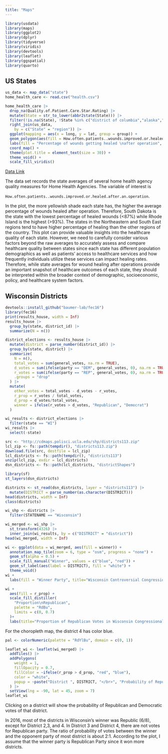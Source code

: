 ```yaml
---
title: "Maps"
---
```


```r
library(usdata)
library(maps)
library(ggplot2)
library(dplyr)
library(tidyverse)
library(viridis)
library(devtools)
library(leaflet)
library(ggspatial)
library(quarto)
```

## US States

```r
us_data <- map_data("state")
home_health_care <- read.csv("health.csv")

home_health_care |>
  drop_na(Quality.of.Patient.Care.Star.Rating) |>
  mutate(State = str_to_lower(abbr2state(State))) |>
  filter(!is.na(State), !State %in% c("district of columbia","alaska","hawaii")) |>
  right_join(us_data,
    by = c("State" = "region")) |>
  ggplot(mapping = aes(x = long, y = lat, group = group)) +
  geom_polygon(aes(fill = How.often.patients..wounds.improved.or.healed.after.an.operation),linewidth=0.3,color="white") +
  labs(fill = "Percentage of wounds getting healed \nafter operation", title="How Often Patients' Wounds Healed After An Operation In 48 States", subtitle="Data: Home Health Care - State by State Data",caption = "Source: Data.gov") +
  coord_map() +
  theme(plot.title = element_text(size = 30)) +
  theme_void() +
  scale_fill_viridis()
```

[Data Link](https://data.world/us-hhs-gov/c039b0de-da13-4dbf-ab3f-f99412569f4d)

The data set records the state averages of several home health agency quality measures for Home Health Agencies. The variable of interest is

`How.often.patients..wounds.improved.or.healed.after.an.operation`.

In the plot, the more yellowish shade each state has, the higher the average percentage of wounds healed after operation. Therefore, South Dakota is the state with the lowest percentage of healed wounds (\<87%) while Rhode Island is the highest (\>93%). The states in the Northeastern and South East regions tend to have higher percentage of healing than the other regions of the country. This plot can provide valuable insights into the healthcare quality of each state. However, we need to carefully consider various factors beyond the raw averages to accurately assess and compare healthcare quality between states since each state has different population demographics as well as patients' access to healthcare services and how frequently individuals utilize these services can impact healing rates. Therefore, while state averages for wound healing after operations provide an important snapshot of healthcare outcomes of each state, they should be interpreted within the broader context of demographic, socioeconomic, policy, and healthcare system factors.

## Wisconsin Districts

```r
devtools::install_github("baumer-lab/fec16")
library(fec16)
print(results_house, width = Inf)
results_house |>
  group_by(state, district_id) |>
  summarize(N = n())

district_elections <- results_house |>
  mutate(district = parse_number(district_id)) |>
  group_by(state, district) |>
  summarize(
    N = n(), 
    total_votes = sum(general_votes, na.rm = TRUE),
    d_votes = sum(ifelse(party == "DEM", general_votes, 0), na.rm = TRUE),
    r_votes = sum(ifelse(party == "REP", general_votes, 0), na.rm = TRUE),
    .groups = "drop"
  ) |>
  mutate(
    other_votes = total_votes - d_votes - r_votes,
    r_prop = r_votes / total_votes, 
    d_prop = d_votes/total_votes,
    winner = ifelse(r_votes > d_votes, "Republican", "Democrat")
  )

wi_results <- district_elections |>
  filter(state == "WI")
wi_results |>                  
  select(-state)
```

```r
src <- "http://cdmaps.polisci.ucla.edu/shp/districts113.zip"
lcl_zip <- fs::path(tempdir(), "districts113.zip")
download.file(src, destfile = lcl_zip)
lcl_districts <- fs::path(tempdir(), "districts113")
unzip(lcl_zip, exdir = lcl_districts)
dsn_districts <- fs::path(lcl_districts, "districtShapes")

library(sf)
st_layers(dsn_districts)

districts <- st_read(dsn_districts, layer = "districts113") |>
  mutate(DISTRICT = parse_number(as.character(DISTRICT)))
head(districts, width = Inf)
class(districts)
```

```r
wi_shp <- districts |>
  filter(STATENAME == "Wisconsin")
```

```r
wi_merged <- wi_shp |>
  st_transform(4326) |>
  inner_join(wi_results, by = c("DISTRICT" = "district"))
head(wi_merged, width = Inf)
```

```r
wi <- ggplot(data = wi_merged, aes(fill = winner)) +
  annotation_map_tile(zoom = 6, type = "osm", progress = "none") + 
  geom_sf(alpha = 0.5) +
  scale_fill_manual("Winner", values = c("blue", "red")) + 
  geom_sf_label(aes(label = DISTRICT), fill = "white") +
  theme_void()
wi + 
  labs(fill = "Winner Party", title="Wisconsin Controversial Congressional Districts and Gerrymandering\nin 2016", caption = "Source: fes16")

wi +
  aes(fill = r_prop) + 
  scale_fill_distiller(
    "Proportion\nRepublican", 
    palette = "RdBu", 
    limits = c(0, 0.7)
  )+ 
  labs(title="Proportion of Republican Votes in Wisconsin Congressional Districts", subtitle ="In 2016", caption = "Source: fes16") 

```

For the choropleth map, the district 4 has color blue.
 
```r
pal <- colorNumeric(palette = "RdYlBu", domain = c(0, 1))

leaflet_wi <- leaflet(wi_merged) |>
  addTiles() |>
  addPolygons(
    weight = 1, 
    fillOpacity = 0.7, 
    fillColor = ~ifelse(r_prop > d_prop, "red", "blue"), 
    color = "white",
    popup = ~paste("District ", DISTRICT, "</br>", "Probability of Republic Votes: ", round(r_prop, 4),"</br>", "Probability of Democratic Votes: ", round(d_prop, 4), "</br>Total votes: ", wi_results$total_votes)
  ) |>                         
  setView(lng = -90, lat = 45, zoom = 7)
leaflet_wi
```

Clicking on a district will show the probability of Republican and Democratic votes of that district.

In 2016, most of the districts in Wisconsin's winner was Republic (6/8), except for District 2,3, and 4. In District 3 and District 4, there are not votes for Republican party. The ratio of probability of votes between the winner and the opponent party of most district is about 2:1. According to the plot, I assume that the winner party is Republican Party since it won more districts.
